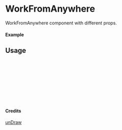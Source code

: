 
<Meta of={WorkFromAnywhere} title="unDraw/WorkFromAnywhere" />

# WorkFromAnywhere

WorkFromAnywhere component with different props.

#### Example

<Canvas of={WorkFromAnywhere.Primary} />

## Usage

```ts
import { WorkFromAnywhere } from "yadl-ui";

const Example = () => {
  return (
      <WorkFromAnywhere />
  );
};

export default Example;
```

#### Credits
[unDraw](https://undraw.co/illustrations)
